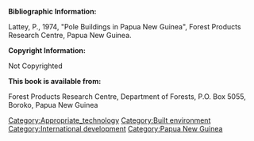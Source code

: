 '''Bibliographic Information:'''
<p>Lattey, P., 1974, "Pole Buildings in Papua New Guinea", Forest Products Research Centre, Papua New Guinea.</p>
'''Copyright Information:'''
<p>Not Copyrighted</p>
'''This book is available from:'''
<p>Forest Products Research Centre, Department of Forests, P.O. Box 5055, Boroko, Papua New Guinea</p>

[[Category:Appropriate_technology]]
[[Category:Built environment]]
[[Category:International development]]
[[Category:Papua New Guinea]]